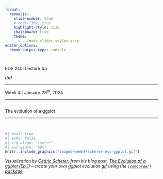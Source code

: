 ```yaml
---
format: 
  revealjs:
    slide-number: true
    # code-link: true
    highlight-style: a11y
    chalkboard: true
    theme: 
      - ../meds-slides-styles.scss
editor_options: 
  chunk_output_type: console
---
```


## {#title-slide data-menu-title="Title Slide" background="#053660"} 

[EDS 240: Lecture 4.x]{.custom-title}

[*tbd*]{.custom-subtitle}

<hr class="hr-teal">

[Week 4 | January 29^th^, 2024]{.custom-subtitle3}

---

## {#evo-ggplot data-menu-title="Evolution of a ggplot"} 

[The evolution of a ggplot]{.slide-title}

<hr>

<br>

```r
#| eval: true
#| echo: false
#| fig-align: "center"
#| out-width: "60%"
knitr::include_graphics("images/week4/scherer-evo-ggplot.gif")
```

::: {.center-text .gray-text .body-text-s}
*Visualization by [Cédric Scherer](https://www.cedricscherer.com/top/about/), from his blog post, [The Evolution of a ggplot (Ep.1)](https://www.cedricscherer.com/2019/05/17/the-evolution-of-a-ggplot-ep.-1/) -- create your own ggplot evolution gif using the [`{camcorder}` package](https://github.com/thebioengineer/camcorder)*
:::

